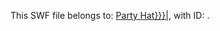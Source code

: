 This SWF file belongs to: [[clubpenguinwiki:{{{1|Party Hat}}}|{{{1|Party Hat}}}]], with ID: {{{2|413}}}.
